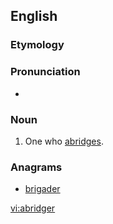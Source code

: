 ==English==

===Etymology===
{{suffix|abridge|er}}

===Pronunciation===
* {{a|US}} {{IPA|/əˈbɹɪ.d͡ʒɚ/}}

===Noun===
{{en-noun}}

# One who [[abridge]]s.

===Anagrams===
* [[brigader#English|brigader]]

[[vi:abridger]]